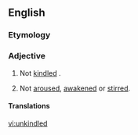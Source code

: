 ==English==

===Etymology===
{{prefix|un|kindled}}

===Adjective===
{{en-adj|-}}

# Not [[kindled]] {{gloss|lit, or set alight}}.
# {{context|by extension}} Not [[aroused]], [[awakened]] or [[stirred]].

====Translations====
{{trans-top|not kindled}}
{{trans-mid}}
{{trans-bottom}}

{{trans-top|not aroused, awakened or stirred}}
{{trans-mid}}
{{trans-bottom}}

[[vi:unkindled]]